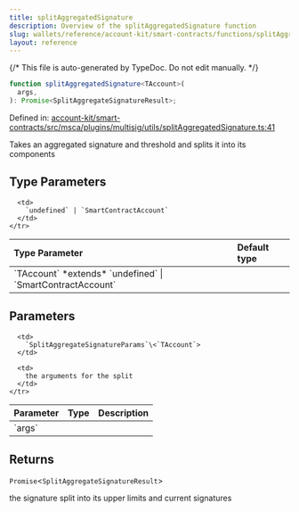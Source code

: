 ```yaml
---
title: splitAggregatedSignature
description: Overview of the splitAggregatedSignature function
slug: wallets/reference/account-kit/smart-contracts/functions/splitAggregatedSignature
layout: reference
---
```


{/* This file is auto-generated by TypeDoc. Do not edit manually. */}

```ts
function splitAggregatedSignature<TAccount>(
  args,
): Promise<SplitAggregateSignatureResult>;
```

Defined in: [account-kit/smart-contracts/src/msca/plugins/multisig/utils/splitAggregatedSignature.ts:41](https://github.com/alchemyplatform/aa-sdk/blob/ad165355d980f9a16dd388088895bfc851df8656/account-kit/smart-contracts/src/msca/plugins/multisig/utils/splitAggregatedSignature.ts#L41)

Takes an aggregated signature and threshold and splits it into its components

## Type Parameters

<table>
  <thead>
    <tr>
      <th align="left">Type Parameter</th>
      <th align="left">Default type</th>
    </tr>
  </thead>

  <tbody>
    <tr>
      <td>
        `TAccount` *extends* `undefined` | `SmartContractAccount`
      </td>

      <td>
        `undefined` | `SmartContractAccount`
      </td>
    </tr>

  </tbody>
</table>

## Parameters

<table>
  <thead>
    <tr>
      <th align="left">Parameter</th>
      <th align="left">Type</th>
      <th align="left">Description</th>
    </tr>
  </thead>

  <tbody>
    <tr>
      <td>
        `args`
      </td>

      <td>
        `SplitAggregateSignatureParams`\<`TAccount`>
      </td>

      <td>
        the arguments for the split
      </td>
    </tr>

  </tbody>
</table>

## Returns

`Promise`\<`SplitAggregateSignatureResult`>

the signature split into its upper limits and current signatures
